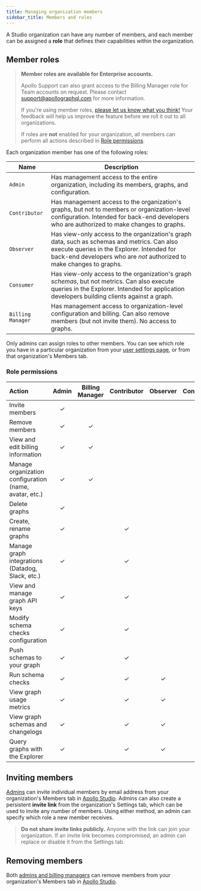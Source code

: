 ```yaml
---
title: Managing organization members
sidebar_title: Members and roles
---
```


A Studio organization can have any number of members, and each member can be assigned a **role** that defines their capabilities within the organization.

## Member roles

> **Member roles are available for Enterprise accounts.**
>
> Apollo Support can also grant access to the Billing Manager role for Team accounts on request. Please contact support@apollographql.com for more information.
>
> If you're using member roles, [please let us know what you think!](https://docs.google.com/forms/d/10C4_ETX5Xb60RfnJjBC2xBVK9gjr6A644AYKA-27T-E/viewform) Your feedback will help us improve the feature before we roll it out to all organizations.
>
> If roles are **not** enabled for your organization, all members can perform all actions described in [Role permissions](#role-permissions).

Each organization member has one of the following roles:

| Name              | Description                                                                                                                                                                                                        |
| ----------------- | ------------------------------------------------------------------------------------------------------------------------------------------------------------------------------------------------------------------ |
| `Admin`           | Has management access to the entire organization, including its members, graphs, and configuration.                                                                                                                |
| `Contributor`     | Has management access to the organization's graphs, but not to members or organization-level configuration. Intended for back-end developers who are authorized to make changes to graphs.                         |
| `Observer`        | Has view-only access to the organization's graph data, such as schemas and metrics. Can also execute queries in the Explorer. Intended for back-end developers who are _not_ authorized to make changes to graphs. |
| `Consumer`        | Has view-only access to the organization's graph _schemas_, but not metrics. Can also execute queries in the Explorer. Intended for application developers building clients against a graph.                       |
| `Billing Manager` | Has management access to organization-level configuration and billing. Can also remove members (but not invite them). No access to graphs.                                                                         |

Only admins can assign roles to other members. You can see which role you have in a particular organization from your [user settings page](https://studio.apollographql.com/user-settings), or from that organization's Members tab.

### Role permissions

| Action                                                 | Admin | Billing Manager | Contributor | Observer | Consumer |
| :----------------------------------------------------- | :---: | :-------------: | :---------: | :------: | :------: |
| Invite members                                         |   ✓   |                 |             |          |          |
| Remove members                                         |   ✓   |        ✓        |             |          |          |
| View and edit billing information                      |   ✓   |        ✓        |             |          |          |
| Manage organization configuration (name, avatar, etc.) |   ✓   |        ✓        |             |          |          |
| Delete graphs                                          |   ✓   |                 |             |          |          |
| Create, rename graphs                                  |   ✓   |                 |      ✓      |          |          |
| Manage graph integrations (Datadog, Slack, etc.)       |   ✓   |                 |      ✓      |          |          |
| View and manage graph API keys                         |   ✓   |                 |      ✓      |          |          |
| Modify schema checks configuration                     |   ✓   |                 |      ✓      |          |          |
| Push schemas to your graph                             |   ✓   |                 |      ✓      |          |          |
| Run schema checks                                      |   ✓   |                 |      ✓      |    ✓     |          |
| View graph usage metrics                               |   ✓   |                 |      ✓      |    ✓     |          |
| View graph schemas and changelogs                      |   ✓   |                 |      ✓      |    ✓     |    ✓     |
| Query graphs with the Explorer                         |   ✓   |                 |      ✓      |    ✓     |    ✓     |

## Inviting members

[Admins](#member-roles-available-by-request) can invite individual members by email address from your organization's Members tab in [Apollo Studio](https://studio.apollographql.com). Admins can also create a persistent **invite link** from the organization's Settings tab, which can be used to invite any number of members. Using either method, an admin can specify which role a new member receives.

> **Do not share invite links publicly.** Anyone with the link can join your organization. If an invite link becomes compromised, an admin can replace or disable it from the Settings tab.

## Removing members

Both [admins and billing managers](#member-roles-available-by-request) can remove members from your organization's Members tab in [Apollo Studio](https://studio.apollographql.com).

